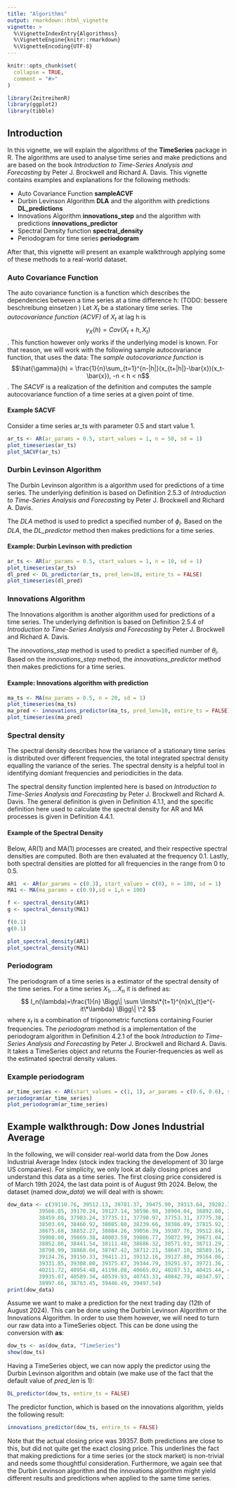 ```yaml
---
title: "Algorithms"
output: rmarkdown::html_vignette
vignette: >
  %\VignetteIndexEntry{Algorithmss}
  %\VignetteEngine{knitr::rmarkdown}
  %\VignetteEncoding{UTF-8}
---
```


```r
knitr::opts_chunk$set(
  collapse = TRUE,
  comment = "#>"
)
```

```r
library(ZeitreihenR)
library(ggplot2)
library(tibble)
```

## Introduction

In this vignette, we will explain the algorithms of the **TimeSeries** package in R. The algorithms are used to analyse time series and make predictions and are based on the book *Introduction to Time-Series Analysis and Forecasting* by Peter J. Brockwell and Richard A. Davis. This vignette contains examples and explanations for the following methods:

-   Auto Covariance Function **sampleACVF**
-   Durbin Levinson Algorithm **DLA** and the algorithm with predictions **DL_predictions**
-   Innovations Algorithm **innovations_step** and the algorithm with predictions **innovations_predictor**
-   Spectral Density function **spectral_density**
-   Periodogram for time series **periodogram**

After that, this vignette will present an example walkthrough applying some of these methods to a real-world dataset.

### Auto Covariance Function

The auto covariance function is a function which describes the dependencies between a time series at a time difference h: (TODO: bessere beschreibung einsetzen ) Let $X_t$ be a stationary time series. The *autocovariance function (ACVF)* of $X_t$ at lag h is $$\gamma_X(h) = Cov(X_t+h, X_t)$$. This function however only works if the underlying model is known. For that reason, we will work with the following sample autocovariance function, that uses the data: The *sample autocovariance function* is $$\hat{\gamma}(h) = \frac{1}{n}\sum_{t=1}^{n-|h|}(x_{t+|h|}-\bar{x})(x_t-\bar{x}), -n < h < n$$. The *SACVF* is a realization of the definition and computes the sample autocovariance function of a time series at a given point of time.

#### Example SACVF

Consider a time series ar_ts with parameter 0.5 and start value 1.


```r
ar_ts <- AR(ar_params = 0.5, start_values = 1, n = 50, sd = 1)
plot_timeseries(ar_ts)
plot_SACVF(ar_ts)

```

### Durbin Levinson Algorithm

The Durbin Levinson algorithm is a algorithm used for predictions of a time series. The underlying definition is based on Definition 2.5.3 of *Introduction to Time-Series Analysis and Forecasting* by Peter J. Brockwell and Richard A. Davis.

The *DLA* method is used to predict a specified number of $\phi_i$. Based on the *DLA*, the *DL_predictor* method then makes predictions for a time series.

#### Example: Durbin Levinson with prediction

```r
ar_ts <- AR(ar_params = 0.5, start_values = 1, n = 10, sd = 1)
plot_timeseries(ar_ts)
dl_pred <- DL_predictor(ar_ts, pred_len=10, entire_ts = FALSE)
plot_timeseries(dl_pred)
```

### Innovations Algorithm

The Innovations algorithm is another algorithm used for predictions of a time series. The underlying definition is based on Definition 2.5.4 of *Introduction to Time-Series Analysis and Forecasting* by Peter J. Brockwell and Richard A. Davis.

The *innovations_step* method is used to predict a specified number of $\theta_i$. Based on the *innovations_step* method, the *innovations_predictor* method then makes predictions for a time series.

#### Example: Innovations algorithm with prediction

```r
ma_ts <- MA(ma_params = 0.5, n = 20, sd = 1)
plot_timeseries(ma_ts)
ma_pred <- innovations_predictor(ma_ts, pred_len=10, entire_ts = FALSE)
plot_timeseries(ma_pred)
```

### Spectral density

The spectral density describes how the variance of a stationary time series is distributed over different frequencies, the total integrated spectral density equalling the variance of the series. The spectral density is a helpful tool in identifying domiant frequencies and periodicities in the data.

The spectral density function implented here is based on *Introduction to Time-Series Analysis and Forecasting* by Peter J. Brockwell and Richard A. Davis. The general definition is given in Definition 4.1.1, and the specific definition here used to calculate the spectral density for AR and MA processes is given in Definition 4.4.1.

#### Example of the Spectral Density

Below, AR(1) and MA(1) processes are created, and their respective spectral densities are computed. Both are then evaluated at the frequency 0.1. Lastly, both spectral densities are plotted for all frequencies in the range from 0 to 0.5.

```r
AR1  <- AR(ar_params = c(0.3), start_values = c(0), n = 100, sd = 1)
MA1 <- MA(ma_params = c(0.9),sd = 1,n = 100)

f <- spectral_density(AR1)
g <- spectral_density(MA1)

f(0.1)
g(0.1)

plot_spectral_density(AR1)
plot_spectral_density(MA1)
```

### Periodogram

The periodogram of a time series is a estimator of the spectral density of the time series. For a time series $X_1,...X_n$ it is defined as: $$ I_n(\lambda)=\frac{1}{n} \Bigg\| \sum \limits\*{t=1}^{n}x\_{t}e^{-it\*\lambda} \Bigg\| \^2 $$ where $x_t$ is a combination of trigonometric functions containing Fourier frequencies. The *periodogram* method is a implementation of the periodogram algorithm in Definition 4.2.1 of the book *Introduction to Time-Series Analysis and Forecasting* by Peter J. Brockwell and Richard A. Davis. It takes a TimeSeries object and returns the Fourier-frequencies as well as the estimated spectral density values.

### Example periodogram

```r
ar_time_series <- AR(start_values = c(1, 1), ar_params = c(0.6, 0.6), sd = 1, n = 100)
periodogram(ar_time_series)
plot_periodogram(ar_time_series)
```

## Example walkthrough: Dow Jones Industrial Average

In the following, we will consider real-world data from the Dow Jones Industrial Average Index (stock index tracking the development of 30 large US companies). For simplicity, we only look at daily closing prices and understand this data as a time series. The first closing price considered is of March 19th 2024, the last data point is of August 9th 2024. Below, the dataset (named *dow_data*) we will deal with is shown:  

```r
dow_data <- c(39110.76, 39512.13, 39781.37, 39475.90, 39313.64, 39282.33, 39760.08, 39807.37,
          39566.85, 39170.24, 39127.14, 38596.98, 38904.04, 38892.80, 38883.67, 38461.51,
          38459.08, 37983.24, 37735.11, 37798.97, 37753.31, 37775.38, 37986.40, 38239.98,
          38503.69, 38460.92, 38085.80, 38239.66, 38386.09, 37815.92, 37903.29, 38225.66,
          38675.68, 38852.27, 38884.26, 39056.39, 39387.76, 39512.84, 39431.51, 39558.11,
          39908.00, 39869.38, 40003.59, 39806.77, 39872.99, 39671.04, 39065.26, 39069.59,
          38852.86, 38441.54, 38111.48, 38686.32, 38571.03, 38711.29, 38807.33, 38886.17,
          38798.99, 38868.04, 38747.42, 38712.21, 38647.10, 38589.16, 38778.10, 38834.86,
          39134.76, 39150.33, 39411.21, 39112.16, 39127.80, 39164.06, 39118.86, 39169.52,
          39331.85, 39308.00, 39375.87, 39344.79, 39291.97, 39721.36, 39753.75, 40000.90,
          40211.72, 40954.48, 41198.08, 40665.02, 40287.53, 40415.44, 40358.09, 39853.87,
          39935.07, 40589.34, 40539.93, 40743.33, 40842.79, 40347.97, 39737.26, 38703.27,
          38997.66, 38763.45, 39446.49, 39497.54)
print(dow_data)
```

Assume we want to make a prediction for the next trading day (12th of August 2024). This can be done using the Durbin Levinson Algorithm or the Innovations Algorithm. In order to use them however, we will need to turn our raw data into a TimeSeries object. This can be done using the conversion with **as**: 

```r
dow_ts <- as(dow_data, "TimeSeries")
show(dow_ts)
```

Having a TimeSeries object, we can now apply the predictor using the Durbin Levinson algorithm and obtain (we make use of the fact that the default value of *pred_len* is 1): 

```r
DL_predictor(dow_ts, entire_ts = FALSE)
```

The predictor function, which is based on the innovations algorithm, yields the following result: 

```r
innovations_predictor(dow_ts, entire_ts = FALSE)
```

Note that the actual closing price was 39357. Both predictions are close to this, but did not quite get the exact closing price. This underlines the fact that making predictions for a time series (or the stock market) is non-trivial and needs some thoughtful consideration. Furthermore, we again see that the Durbin Levinson algorithm and the innovations algorithm might yield different results and predictions when applied to the same time series.
